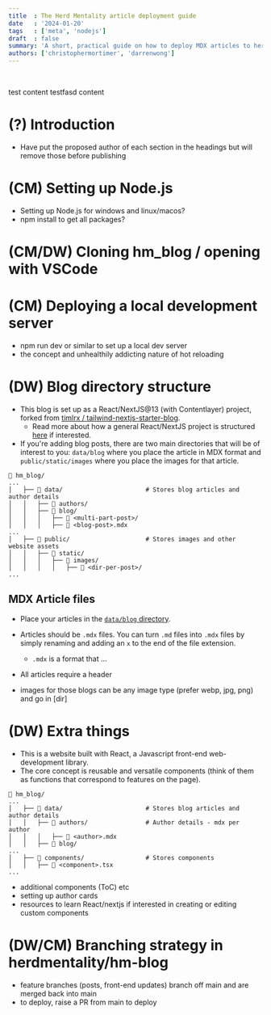 ```yaml
---
title  : The Herd Mentality article deployment guide
date   : '2024-01-20'
tags   : ['meta', 'nodejs']
draft  : false
summary: 'A short, practical guide on how to deploy MDX articles to herdmentality.xyz'
authors: ['christophermortimer', 'darrenwong']
---
```



<TOCInline toc={props.toc} indentDepth={2} />
<br/>


<Tabs>

  <Tab data-label="hello world">test content</Tab>
  <Tab data-label="hello worl22d">testfasd content</Tab>

</Tabs>


# (?) Introduction

- Have put the proposed author of each section in the headings but will remove those before publishing

# (CM) Setting up Node.js

- Setting up Node.js for windows and linux/macos?
- npm install to get all packages?

# (CM/DW) Cloning hm_blog / opening with VSCode


# (CM) Deploying a local development server

- npm run dev or similar to set up a local dev server
- the concept and unhealthily addicting nature of hot reloading

# (DW) Blog directory structure

- This blog is set up as a React/NextJS@13 (with Contentlayer) project, forked from [timlrx / tailwind-nextjs-starter-blog](https://github.com/timlrx/tailwind-nextjs-starter-blog). 
    - Read more about how a general React/NextJS project is structured [here](https://nextjs.org/docs/getting-started/project-structure) if interested.
- If you're adding blog posts, there are two main directories that will be of interest to you: `data/blog` where you place the article in MDX format and `public/static/images` where you place the images for that article.

```
📁 hm_blog/
...
│   ├── 📁 data/                       # Stores blog articles and author details   
│   │   ├── 📁 authors/
│   │   ├── 📁 blog/
│   │   │   ├── 📁 <multi-part-post>/
│   │   │   ├── 📄 <blog-post>.mdx
...
│   ├── 📁 public/                     # Stores images and other website assets
│   │   ├── 📁 static/
│   │   │   ├── 📁 images/
│   │   │   │   ├── 📁 <dir-per-post>/ 
...
```

## MDX Article files

- Place your articles in the [`data/blog` directory](https://github.com/herd-mentality/hm_blog/tree/main/data/blog). 
- Articles should be `.mdx` files. You can turn `.md` files into `.mdx` files by simply renaming and adding an `x` to the end of the file extension.
    - `.mdx` is a format that ...

- All articles require a header


- images for those blogs can be any image type (prefer webp, jpg, png) and go in [dir]

# (DW) Extra things

- This is a website built with React, a Javascript front-end web-development library.
- The core concept is reusable and versatile components (think of them as functions that correspond to features on the page).

```
📁 hm_blog/
...
│   ├── 📁 data/                       # Stores blog articles and author details   
│   │   ├── 📁 authors/                # Author details - mdx per author
│   │   │   ├── 📄 <author>.mdx
│   │   ├── 📁 blog/
...
│   ├── 📁 components/                 # Stores components
│   │   ├── 📄 <component>.tsx
...
```

- additional components (ToC) etc
- setting up author cards
- resources to learn React/nextjs if interested in creating or editing custom components

# (DW/CM) Branching strategy in herdmentality/hm-blog 

- feature branches (posts, front-end updates) branch off main and are merged back into main
- to deploy, raise a PR from main to deploy